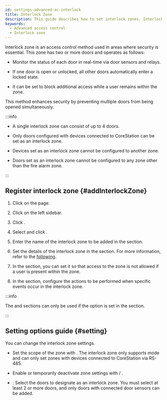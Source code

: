 ```yaml
---
id: settings-advanced-ac-interlock
title: Interlock Zone
description: This guide describes how to set interlock zones. Interlock zones are a method of access control that block access to other doors when one of the multiple doors is open, enhancing security.
keywords:
  - Advanced access control
  - Interlock zone
---
```


Interlock zone is an access control method used in areas where security is essential. This zone has two or more doors and operates as follows:

* Monitor the status of each door in real-time via door sensors and relays.

* If one door is open or unlocked, all other doors automatically enter a locked state.

* It can be set to block additional access while a user remains within the zone.

This method enhances security by preventing multiple doors from being opened simultaneously.

:::info

* A single interlock zone can consist of up to 4 doors.

* Only doors configured with devices connected to CoreStation can be set as an interlock zone.

* Devices set as an interlock zone cannot be configured to another zone.

* Doors set as an interlock zone cannot be configured to any zone other than the fire alarm zone.

:::

## Register interlock zone {#addInterlockZone}

1. Click <Cmd sid='shell.header.setting' /> on the <Cmd sid='shell.header.launcher' /> page.

2. Click <Cmd sid='setting.menu.advancedAc.root' /> on the left sidebar.

3. Click <Cmd sid='button.func.addZone' product='2' />.

4. Select <Cmd sid='zone.interLock' product='2' /> and click <Cmd sid='button.apply' product='2' />.

5. Enter the name of the interlock zone to be added in the <Cmd sid='common.info' product='2' /> section.

6. Set the details of the interlock zone in the <Cmd sid='common.setting' product='2' /> section. For more information, refer to the [following](#setting).

7. In the <Cmd sid='common.option' product='2' /> section, you can set it so that access to the zone is not allowed if a user is present within the zone.

8. In the <Cmd sid='common.alarm' product='2' /> section, configure the actions to be performed when specific events occur in the interlock zone.

:::info

The <Cmd sid='common.option' product='2' /> and <Cmd sid='common.alarm' product='2' /> sections can only be used if the <Cmd sid='zone.pause.doorselected' product='2' /> option is set in the <Cmd sid='common.setting' product='2' /> section.

:::

## Setting options guide {#setting}

You can change the interlock zone settings.

* Set the scope of the zone with <Cmd sid='zone.globalZone' product='2' />. The interlock zone only supports <Cmd sid='zone.globalZone.local' product='2' /> mode and can only set zones with devices connected to CoreStation via RS-485.

* Enable or temporarily deactivate zone settings with <Cmd sid='zone.pause.activated' product='2' /> / <Cmd sid='zone.pause.deactivate' product='2' />.

* <Cmd sid='zone.pause.doorselected' product='2' />: Select the doors to designate as an interlock zone. You must select at least 2 or more doors, and only doors with connected door sensors can be added.
